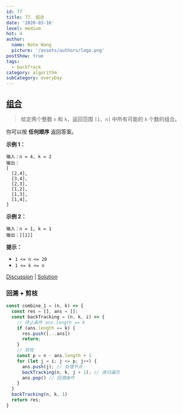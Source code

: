 ```yaml
---
id: 77
title: 77. 组合
date: '2020-03-16'
level: medium
hot: 4
author:
  name: Nate Wang
  picture: '/assets/authors/logo.png'
postShow: true
tags:
  - backTrack
category: algorithm
subCategory: everyDay
---
```





## [组合](https://leetcode-cn.com/problems/combinations/description/)

> 给定两个整数 `n` 和 `k`，返回范围 `[1, n]` 中所有可能的 `k` 个数的组合。

你可以按 **任何顺序** 返回答案。

**示例 1：**

```
输入：n = 4, k = 2
输出：
[
  [2,4],
  [3,4],
  [2,3],
  [1,2],
  [1,3],
  [1,4],
]
```

**示例 2：**

```
输入：n = 1, k = 1
输出：[[1]]
```

**提示：**

- `1 <= n <= 20`
- `1 <= k <= n`


[Discussion](https://leetcode-cn.com/problems/combinations/comments/) | [Solution](https://leetcode-cn.com/problems/combinations/solution/)


### 回溯 + 剪枝


```js
const combine_1 = (n, k) => {
  const res = [], ans = [];
  const backTracking = (n, k, i) => {
    // 终止条件 ans.length == k
    if (ans.length == k) {
      res.push([...ans])
      return;
    }
    // 剪枝
    const p = n - ans.length + 1
    for (let j = i; j <= p; j++) {
      ans.push(j); // 处理节点
      backTracking(n, k, j + 1); // 递归遍历
      ans.pop() // 回溯操作
    }
  }
  backTracking(n, k, 1)
  return res;
}
```

